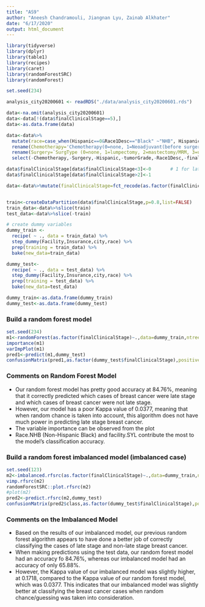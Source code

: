 ```yaml
---
title: "AS9"
author: "Aneesh Chandramouli, Jiangnan Lyu, Zainab Alkhater"
date: "6/17/2020"
output: html_document
---
```


```r
library(tidyverse)
library(dplyr)
library(table1)
library(recipes)
library(caret)
library(randomForestSRC)
library(randomForest)

set.seed(234)

analysis_city20200601 <- readRDS("./data/analysis_city20200601.rds")

data<-na.omit(analysis_city20200601)
data<-data[!(data$finalClinicalStage==5),]
data<-as.data.frame(data)

data<-data%>%
  mutate(race=case_when(Hispanic==0&Race1Desc=="Black" ~"NHB", Hispanic==0&Race1Desc=="White" ~"NHW", Hispanic==1~"Hispanic" ))%>%
  rename(Chemotherapy='Chemotherapy(0=none, 1=Neoadjuvant(before surgery) 2=adjuvant(after surgery), 3=only chemotherapy/no surgery, 4=recommended, unnkown if received)')%>%
  rename(Surgery=`SurgType (0=none, 1=lumpectomy, 2=mastectomy/MRM, 3=unknown)`)%>%
  select(-Chemotherapy,-Surgery,-Hispanic,-tumorGrade,-Race1Desc,-finalPathStage)  

data$finalClinicalStage[data$finalClinicalStage<3]<-0       # 1 for late stage
data$finalClinicalStage[data$finalClinicalStage>2]<-1

data<-data%>%mutate(finalClinicalStage=fct_recode(as.factor(finalClinicalStage),"Early"="0","Late"="1"))


train<-createDataPartition(data$finalClinicalStage,p=0.8,list=FALSE)
train_data<-data%>%slice(train)
test_data<-data%>%slice(-train)

# create dummy variables
dummy_train <- 
  recipe( ~ ., data = train_data) %>% 
  step_dummy(Facility,Insurance,city,race) %>%
  prep(training = train_data) %>%
  bake(new_data=train_data)

dummy_test<-
  recipe( ~ ., data = test_data) %>% 
  step_dummy(Facility,Insurance,city,race) %>%
  prep(training = test_data) %>%
  bake(new_data=test_data)

dummy_train<-as.data.frame(dummy_train)
dummy_test<-as.data.frame(dummy_test)
```


### Build a random forest model
```r
set.seed(234)
m1<-randomForest(as.factor(finalClinicalStage)~.,data=dummy_train,ntree =100,importance = T) 
importance(m1)
varImpPlot(m1)
pred1<-predict(m1,dummy_test)               
confusionMatrix(pred1,as.factor(dummy_test$finalClinicalStage),positive = "Late") 
```

### Comments on Random Forest Model

* Our random forest model has pretty good accuracy at 84.76%, meaning that it correctly predicted which cases of breast cancer were late stage and which cases of breast cancer were not late stage.
* However, our model has a poor Kappa value of 0.0377, meaning that when random chance is taken into account, this algorithm does not have much power in predicting late stage breast cancer.
* The variable importance can be observed from the plot 
* Race.NHB (Non-Hispanic Black) and facility.SYL contribute the most to the model's classification accuracy.

### Build a random forest imbalanced model (imbalanced case)
```r
set.seed(123)
m2<-imbalanced.rfsrc(as.factor(finalClinicalStage)~.,data=dummy_train,ntree =100,importance = T) 
vimp.rfsrc(m2)
randomForestSRC::plot.rfsrc(m2)
#plot(m2)
pred2<-predict.rfsrc(m2,dummy_test)               
confusionMatrix(pred2$class,as.factor(dummy_test$finalClinicalStage),positive = "Late") 
```

### Comments on the Imbalanced Model

* Based on the results of our imbalanced model, our previous random forest algorithm appears to have done a better job of correctly classifying the cases of late stage and non-late stage breast cancer.
* When making predictions using the test data, our random forest model had an accuracy fo 84.76%, whereas our imbalanced model had an accuracy of only 65.88%.
* However, the Kappa value of our imbalanced model was slightly higher, at 0.1718, compared to the Kappa value of our random forest model, which was 0.0377. This indicates that our imbalanced model was slightly better at classifying the breast cancer cases when random chance/guessing was taken into consideration.








